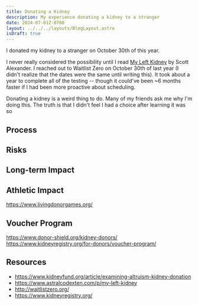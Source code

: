 ```yaml
---
title: Donating a Kidney
description: My experience donating a kidney to a stranger
date: 2024-07-01Z-0700
layout: ../../../layouts/BlogLayout.astro
isDraft: true
---
```


I donated my kidney to a stranger on October 30th of this year.

I never really considered the possibility until I read [My Left Kidney](https://www.astralcodexten.com/p/my-left-kidney) by Scott Alexander. I reached out to Waitlist Zero on October 30th of last year (I didn't realize that the dates were the same until writing this). It took about a year to complete all of the testing -- though it could've been ~6 months faster if I had been more proactive about scheduling.

Donating a kidney is a weird thing to do. Many of my friends ask me why I'm doing this. The truth is that I didn't feel I had a choice after learning it was so

## Process

## Risks

## Long-term Impact

## Athletic Impact

https://www.livingdonorgames.org/

## Voucher Program

https://www.donor-shield.org/kidney-donors/
https://www.kidneyregistry.org/for-donors/voucher-program/

## Resources

- https://www.kidneyfund.org/article/examining-altruism-kidney-donation
- https://www.astralcodexten.com/p/my-left-kidney
- http://waitlistzero.org/
- https://www.kidneyregistry.org/
